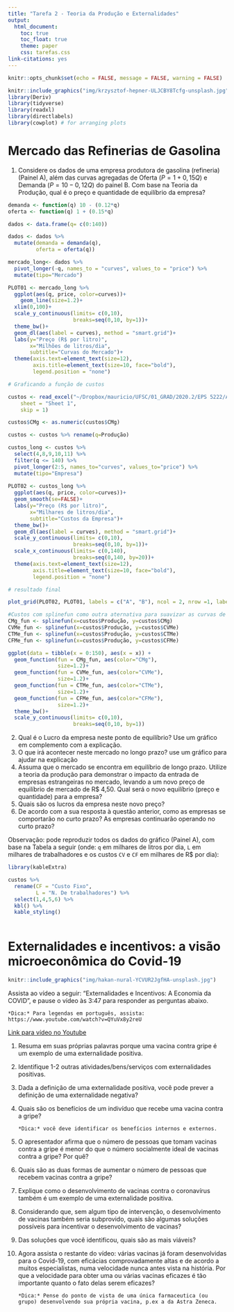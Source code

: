 ```yaml
---
title: "Tarefa 2 - Teoria da Produção e Externalidades"
output: 
  html_document:
    toc: true
    toc_float: true
    theme: paper
    css: tarefas.css
link-citations: yes
---
```



```r
knitr::opts_chunk$set(echo = FALSE, message = FALSE, warning = FALSE)
```

```r
knitr::include_graphics("img/krzysztof-hepner-ULJCBY8Tcfg-unsplash.jpg")
library(Deriv)
library(tidyverse)
library(readxl)
library(directlabels)
library(cowplot) # for arranging plots

```

# Mercado das Refinerias de Gasolina

1.  Considere os dados de uma empresa produtora de gasolina (refineria) (Painel A), além das curvas agregadas de Oferta ($P = 1+0,15Q$) e Demanda ($P=10-0,12Q$) do painel B. Com base na Teoria da Produção, qual é o preço e quantidade de equilíbrio da empresa?

```r

demanda <- function(q) 10 - (0.12*q)
oferta <- function(q) 1 + (0.15*q)

dados <- data.frame(q= c(0:140))

dados <- dados %>% 
  mutate(demanda = demanda(q),
         oferta = oferta(q))

mercado_long<- dados %>% 
  pivot_longer(-q, names_to = "curves", values_to = "price") %>% 
  mutate(tipo="Mercado")

PLOT01 <- mercado_long %>% 
  ggplot(aes(q, price, color=curves))+
    geom_line(size=1.2)+
  xlim(0,100)+
  scale_y_continuous(limits= c(0,10),
                     breaks=seq(0,10, by=1))+
  theme_bw()+
  geom_dl(aes(label = curves), method = "smart.grid")+
  labs(y="Preço (R$ por litro)",
       x="Milhões de litros/dia",
       subtitle="Curvas do Mercado")+
  theme(axis.text=element_text(size=12),
        axis.title=element_text(size=10, face="bold"),
        legend.position = "none")

# Graficando a função de custos

custos <- read_excel("~/Dropbox/mauricio/UFSC/01_GRAD/2020.2/EPS 5222/Aula 08/custos_com_dados.xlsx", 
    sheet = "Sheet 1",
    skip = 1)

custos$CMg <- as.numeric(custos$CMg)

custos <- custos %>% rename(q=Produção)

custos_long <- custos %>% 
  select(4,8,9,10,11) %>% 
  filter(q <= 140) %>% 
  pivot_longer(2:5, names_to="curves", values_to="price") %>% 
  mutate(tipo="Empresa")
  
PLOT02 <- custos_long %>%  
  ggplot(aes(q, price, color=curves))+
  geom_smooth(se=FALSE)+
  labs(y="Preço (R$ por litro)",
       x="Milhares de litros/dia",
       subtitle="Custos da Empresa")+
  theme_bw()+
  geom_dl(aes(label = curves), method = "smart.grid")+
  scale_y_continuous(limits= c(0,10),
                     breaks=seq(0,10, by=1))+
  scale_x_continuous(limits= c(0,140),
                     breaks=seq(0,140, by=20))+
  theme(axis.text=element_text(size=12),
        axis.title=element_text(size=10, face="bold"),
        legend.position = "none")

# resultado final

plot_grid(PLOT02, PLOT01, labels = c("A", "B"), ncol = 2, nrow =1, label_size = 8)

```

```r
#Custos com splinefun como outra aternativa para suavizar as curvas de custos
CMg_fun <- splinefun(x=custos$Produção, y=custos$CMg)
CVMe_fun <- splinefun(x=custos$Produção, y=custos$CVMe)
CTMe_fun <- splinefun(x=custos$Produção, y=custos$CTMe)
CFMe_fun <- splinefun(x=custos$Produção, y=custos$CFMe)

ggplot(data = tibble(x = 0:150), aes(x = x)) +
  geom_function(fun = CMg_fun, aes(color="CMg"), 
                size=1.2)+
  geom_function(fun = CVMe_fun, aes(color="CVMe"),
                size=1.2)+
  geom_function(fun = CTMe_fun, aes(color="CTMe"),
                size=1.2)+
  geom_function(fun = CFMe_fun, aes(color="CFMe"),
                size=1.2)+
  theme_bw()+
  scale_y_continuous(limits= c(0,10),
                     breaks=seq(0,10, by=1))

```

2.  Qual é o Lucro da empresa neste ponto de equilíbrio? Use um gráfico em complemento com a explicação.
3.  O que irá acontecer neste mercado no longo prazo? use um gráfico para ajudar na explicação
4.  Assuma que o mercado se encontra em equilíbrio de longo prazo. Utilize a teoria da produção para demonstrar o impacto da entrada de empresas estrangeiras no mercado, levando a um novo preço de equilíbrio de mercado de R\$ 4,50. Qual será o novo equilíbrio (preço e quantidade) para a empresa?
5.  Quais são os lucros da empresa neste novo preço?
6.  De acordo com a sua resposta à questão anterior, como as empresas se comportarão no curto prazo? As empresas continuarão operando no curto prazo?

Observação: pode reproduzir todos os dados do gráfico (Painel A), com base na Tabela a seguir (onde: `q` em milhares de litros por dia, `L` em milhares de trabalhadores e os custos `CV` e `CF` em milhares de R\$ por dia):

```r
library(kableExtra)

custos %>% 
  rename(CF = "Custo Fixo",
         L = "N. De trabalhadores") %>% 
  select(1,4,5,6) %>% 
  kbl() %>% 
  kable_styling()
  

```

# Externalidades e incentivos: a visão microeconômica do Covid-19

```r
knitr::include_graphics("img/hakan-nural-YCVUR2JgfHA-unsplash.jpg")
```

Assista ao vídeo a seguir: "Externalidades e Incentivos: A Economia da COVID", e pause o vídeo às 3:47 para responder as perguntas abaixo.

```marginfigure
*Dica:* Para legendas em português, assista: https://www.youtube.com/watch?v=QYuVx8y2reU 
```

[Link para vídeo no Youtube](https://www.youtube.com/watch?v=2EFG6dvtQ6M "Economics of Covid-19")

1.  Resuma em suas próprias palavras porque uma vacina contra gripe é um exemplo de uma externalidade positiva.

2.  Identifique 1-2 outras atividades/bens/serviços com externalidades positivas.

3.  Dada a definição de uma externalidade positiva, você pode prever a definição de uma externalidade negativa?

4.  Quais são os benefícios de um indivíduo que recebe uma vacina contra a gripe?

    ```marginfigure
    *Dica:* você deve identificar os benefícios internos e externos.
    ```

5.  O apresentador afirma que o número de pessoas que tomam vacinas contra a gripe é menor do que o número socialmente ideal de vacinas contra a gripe? Por quê?

6.  Quais são as duas formas de aumentar o número de pessoas que recebem vacinas contra a gripe?

7.  Explique como o desenvolvimento de vacinas contra o coronavírus também é um exemplo de uma externalidade positiva.

8.  Considerando que, sem algum tipo de intervenção, o desenvolvimento de vacinas também seria subprovido, quais são algumas soluções possíveis para incentivar o desenvolvimento de vacinas?

9.  Das soluções que você identificou, quais são as mais viáveis?

10. Agora assista o restante do vídeo: várias vacinas já foram desenvolvidas para o Covid-19, com eficácias comprovadamente altas e de acordo a muitos especialistas, numa velocidade nunca antes vista na história. Por que a velocidade para obter uma ou várias vacinas eficazes é tão importante quanto o fato delas serem eficazes?

    ```marginfigure
    *Dica:* Pense do ponto de vista de uma única farmaceutica (ou grupo) desenvolvendo sua própria vacina, p.ex a da Astra Zeneca.
    ```
